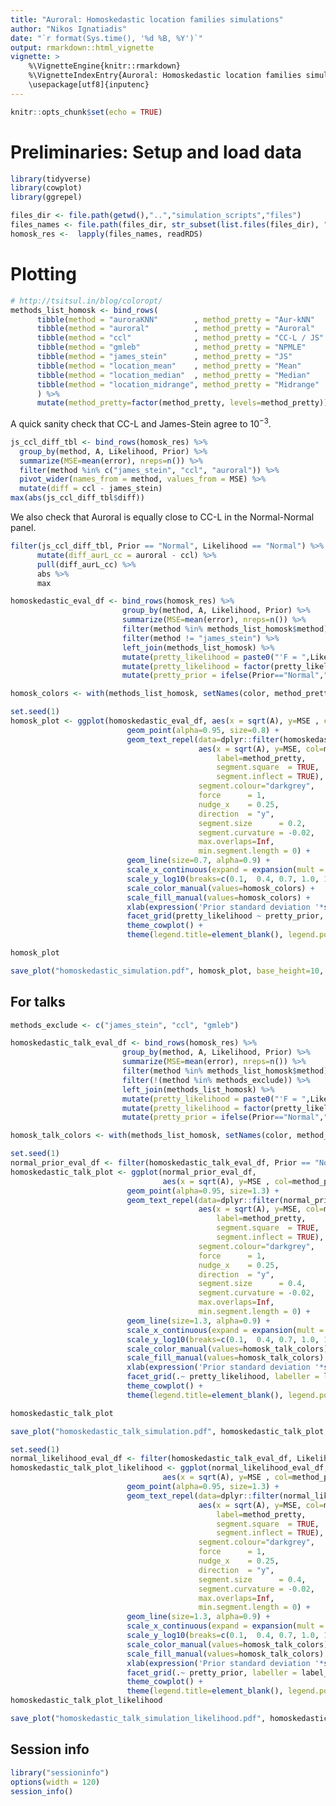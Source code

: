 ```yaml
---
title: "Auroral: Homoskedastic location families simulations"
author: "Nikos Ignatiadis"
date: "`r format(Sys.time(), '%d %B, %Y')`"
output: rmarkdown::html_vignette
vignette: >
    %\VignetteEngine{knitr::rmarkdown}
    %\VignetteIndexEntry{Auroral: Homoskedastic location families simulations}
    \usepackage[utf8]{inputenc}
---
```


```r
knitr::opts_chunk$set(echo = TRUE)
```

# Preliminaries: Setup and load data

```r
library(tidyverse)
library(cowplot)
library(ggrepel)
```

```r
files_dir <- file.path(getwd(),"..","simulation_scripts","files")
files_names <- file.path(files_dir, str_subset(list.files(files_dir), "homoskedastic"))
homosk_res <-  lapply(files_names, readRDS)
```

# Plotting 

```r
# http://tsitsul.in/blog/coloropt/
methods_list_homosk <- bind_rows( 
      tibble(method = "auroraKNN"        , method_pretty = "Aur-kNN"    , short ="A-KNN" ,  color="#00beff"),
      tibble(method = "auroral"          , method_pretty = "Auroral"    , short = "Al"   ,  color="#4053d3"),
      tibble(method = "ccl"              , method_pretty = "CC-L / JS"  , short = "CC-L" ,  color="#ddb310"), 
      tibble(method = "gmleb"            , method_pretty = "NPMLE"      , short = "NPMLE",  color="#b51d14"),
      tibble(method = "james_stein"      , method_pretty = "JS"         , short = "JS"   ,  color="#fb49b0"),
      tibble(method = "location_mean"    , method_pretty = "Mean"       , short = "Mean" ,  color="#8c9fb7"),
      tibble(method = "location_median"  , method_pretty = "Median"     , short = "Med." ,  color="#ff9287"),
      tibble(method = "location_midrange", method_pretty = "Midrange"   , short = "MR"   ,  color="#00bbad")
      ) %>%
      mutate(method_pretty=factor(method_pretty, levels=method_pretty))
```

A quick sanity check that CC-L and James-Stein agree to $10^{-3}$. 


```r
js_ccl_diff_tbl <- bind_rows(homosk_res) %>% 
  group_by(method, A, Likelihood, Prior) %>%
  summarize(MSE=mean(error), nreps=n()) %>%
  filter(method %in% c("james_stein", "ccl", "auroral")) %>%
  pivot_wider(names_from = method, values_from = MSE) %>%
  mutate(diff = ccl - james_stein)
max(abs(js_ccl_diff_tbl$diff))
```
We also check that Auroral is equally close to CC-L in the Normal-Normal panel.
```r
filter(js_ccl_diff_tbl, Prior == "Normal", Likelihood == "Normal") %>%
      mutate(diff_aurL_cc = auroral - ccl) %>%
      pull(diff_aurL_cc) %>%
      abs %>% 
      max
```



```r
homoskedastic_eval_df <- bind_rows(homosk_res) %>% 
                         group_by(method, A, Likelihood, Prior) %>% 
                         summarize(MSE=mean(error), nreps=n()) %>%
                         filter(method %in% methods_list_homosk$method) %>%
                         filter(method != "james_stein") %>%
                         left_join(methods_list_homosk) %>%
                         mutate(pretty_likelihood = paste0("'F = ",Likelihood,"'")) %>%
                         mutate(pretty_likelihood = factor(pretty_likelihood, levels=c("'F = Normal'", "'F = Laplace'", "'F = Rectangular'"))) %>%
                         mutate(pretty_prior = ifelse(Prior=="Normal","'Normal prior'", "'Three-point prior'"))

homosk_colors <- with(methods_list_homosk, setNames(color, method_pretty))
```

```r
set.seed(1)
homosk_plot <- ggplot(homoskedastic_eval_df, aes(x = sqrt(A), y=MSE , col=method_pretty)) + 
                          geom_point(alpha=0.95, size=0.8) +
                          geom_text_repel(data=dplyr::filter(homoskedastic_eval_df,  A > 5.5 & A < 6.0), 
                                          aes(x = sqrt(A), y=MSE, col=method_pretty,
                                              label=method_pretty,
                                              segment.square  = TRUE,
                                              segment.inflect = TRUE),
                                          segment.colour="darkgrey",
                                          force      = 1,
                                          nudge_x    = 0.25,
                                          direction  = "y", 
                                          segment.size      = 0.2,
                                          segment.curvature = -0.02,
                                          max.overlaps=Inf,
                                          min.segment.length = 0) + 
                          geom_line(size=0.7, alpha=0.9) +
                          scale_x_continuous(expand = expansion(mult = c(0.01,0.25))) + 
                          scale_y_log10(breaks=c(0.1,  0.4, 0.7, 1.0, 1.3, 1.6)) +
                          scale_color_manual(values=homosk_colors) + 
                          scale_fill_manual(values=homosk_colors) + 
                          xlab(expression('Prior standard deviation '*sqrt(A)))+
                          facet_grid(pretty_likelihood ~ pretty_prior, labeller = label_parsed)+ 
                          theme_cowplot() + 
                          theme(legend.title=element_blank(), legend.position = "none") 

homosk_plot
```   

 
```r
save_plot("homoskedastic_simulation.pdf", homosk_plot, base_height=10, base_width=14)
```


## For talks


```r
methods_exclude <- c("james_stein", "ccl", "gmleb")

homoskedastic_talk_eval_df <- bind_rows(homosk_res) %>% 
                         group_by(method, A, Likelihood, Prior) %>% 
                         summarize(MSE=mean(error), nreps=n()) %>%
                         filter(method %in% methods_list_homosk$method) %>%
                         filter(!(method %in% methods_exclude)) %>%
                         left_join(methods_list_homosk) %>%
                         mutate(pretty_likelihood = paste0("'F = ",Likelihood,"'")) %>%
                         mutate(pretty_likelihood = factor(pretty_likelihood, levels=c("'F = Normal'", "'F = Laplace'", "'F = Rectangular'"))) %>%
                         mutate(pretty_prior = ifelse(Prior=="Normal","'Normal prior'", "'Three-point prior'"))

homosk_talk_colors <- with(methods_list_homosk, setNames(color, method_pretty))
```

```r
set.seed(1)
normal_prior_eval_df <- filter(homoskedastic_talk_eval_df, Prior == "Normal")
homoskedastic_talk_plot <- ggplot(normal_prior_eval_df,
                                  aes(x = sqrt(A), y=MSE , col=method_pretty)) + 
                          geom_point(alpha=0.95, size=1.3) +
                          geom_text_repel(data=dplyr::filter(normal_prior_eval_df,  A > 5.5 & A < 6.0), 
                                          aes(x = sqrt(A), y=MSE, col=method_pretty,
                                              label=method_pretty,
                                              segment.square  = TRUE,
                                              segment.inflect = TRUE),
                                          segment.colour="darkgrey",
                                          force      = 1,
                                          nudge_x    = 0.25,
                                          direction  = "y", 
                                          segment.size      = 0.4,
                                          segment.curvature = -0.02,
                                          max.overlaps=Inf,
                                          min.segment.length = 0) + 
                          geom_line(size=1.3, alpha=0.9) +
                          scale_x_continuous(expand = expansion(mult = c(0.01,0.25))) + 
                          scale_y_log10(breaks=c(0.1,  0.4, 0.7, 1.0, 1.3, 1.6)) +
                          scale_color_manual(values=homosk_talk_colors) + 
                          scale_fill_manual(values=homosk_talk_colors) + 
                          xlab(expression('Prior standard deviation '*sqrt(A)))+
                          facet_grid(.~ pretty_likelihood, labeller = label_parsed)+ 
                          theme_cowplot() + 
                          theme(legend.title=element_blank(), legend.position = "none") 

homoskedastic_talk_plot
```

```r
save_plot("homoskedastic_talk_simulation.pdf", homoskedastic_talk_plot, base_height=4, base_width=11)
```       

```r
set.seed(1)
normal_likelihood_eval_df <- filter(homoskedastic_talk_eval_df, Likelihood == "Normal")
homoskedastic_talk_plot_likelihood <- ggplot(normal_likelihood_eval_df,
                                  aes(x = sqrt(A), y=MSE , col=method_pretty)) + 
                          geom_point(alpha=0.95, size=1.3) +
                          geom_text_repel(data=dplyr::filter(normal_likelihood_eval_df,  A > 5.5 & A < 6.0), 
                                          aes(x = sqrt(A), y=MSE, col=method_pretty,
                                              label=method_pretty,
                                              segment.square  = TRUE,
                                              segment.inflect = TRUE),
                                          segment.colour="darkgrey",
                                          force      = 1,
                                          nudge_x    = 0.25,
                                          direction  = "y", 
                                          segment.size      = 0.4,
                                          segment.curvature = -0.02,
                                          max.overlaps=Inf,
                                          min.segment.length = 0) + 
                          geom_line(size=1.3, alpha=0.9) +
                          scale_x_continuous(expand = expansion(mult = c(0.01,0.25))) + 
                          scale_y_log10(breaks=c(0.1,  0.4, 0.7, 1.0, 1.3, 1.6)) +
                          scale_color_manual(values=homosk_talk_colors) + 
                          scale_fill_manual(values=homosk_talk_colors) + 
                          xlab(expression('Prior standard deviation '*sqrt(A)))+
                          facet_grid(.~ pretty_prior, labeller = label_parsed)+ 
                          theme_cowplot() + 
                          theme(legend.title=element_blank(), legend.position = "none") 
homoskedastic_talk_plot_likelihood
```

```r
save_plot("homoskedastic_talk_simulation_likelihood.pdf", homoskedastic_talk_plot_likelihood, base_height=4, base_width=8)
```

## Session info
```r
library("sessioninfo")
options(width = 120)
session_info()
```